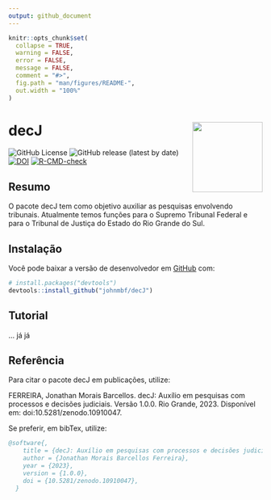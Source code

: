```yaml
---
output: github_document
---
```


<!-- README.md is generated from README.Rmd. Please edit that file -->

```r
knitr::opts_chunk$set(
  collapse = TRUE,
  warning = FALSE,
  error = FALSE,
  message = FALSE,
  comment = "#>",
  fig.path = "man/figures/README-",
  out.width = "100%"
)
```

# decJ <img src="man/figures/logo.png" align="right" height="139" alt="" />

<!-- badges: start -->
![GitHub License](https://img.shields.io/github/license/johnmbf/decJ)
![GitHub release (latest by date)](https://img.shields.io/github/v/release/johnmbf/decJ)
[![DOI](https://zenodo.org/badge/654781778.svg)](https://zenodo.org/doi/10.5281/zenodo.10910046)
[![R-CMD-check](https://github.com/johnmbf/decJ/actions/workflows/R-CMD-check.yaml/badge.svg)](https://github.com/johnmbf/decJ/actions/workflows/R-CMD-check.yaml)
<!-- badges: end -->

## Resumo

O pacote decJ tem como objetivo auxiliar as pesquisas envolvendo tribunais. Atualmente temos funções para o Supremo Tribunal Federal e para o Tribunal de Justiça do Estado do Rio Grande do Sul.

## Instalação

Você pode baixar a versão de desenvolvedor em [GitHub](https://github.com/johnmbf/decJ) com:

``` r
# install.packages("devtools")
devtools::install_github("johnmbf/decJ")
```

## Tutorial

... já já 

## Referência

Para citar o pacote decJ em publicações, utilize:

FERREIRA, Jonathan Morais Barcellos. decJ: Auxílio em pesquisas com processos e decisões judiciais. Versão 1.0.0. Rio Grande, 2023. Disponível em: doi:10.5281/zenodo.10910047.

Se preferir, em bibTex, utilize:

```bibtex
@software{,
    title = {decJ: Auxílio em pesquisas com processos e decisões judiciais},
    author = {Jonathan Morais Barcellos Ferreira},
    year = {2023},
    version = {1.0.0},
    doi = {10.5281/zenodo.10910047},
  }
```

